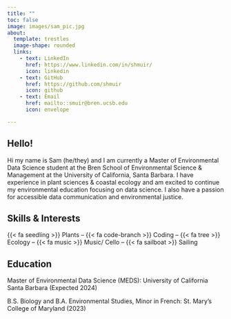 ```yaml
---
title: ""
toc: false
image: images/sam_pic.jpg
about: 
  template: trestles
  image-shape: rounded
  links: 
    - text: LinkedIn
      href: https://www.linkedin.com/in/shmuir/
      icon: linkedin
    - text: GitHub
      href: https://github.com/shmuir
      icon: github
    - text: Email
      href: mailto::smuir@bren.ucsb.edu
      icon: envelope

---
```

## Hello!

Hi my name is Sam (he/they) and I am currently a Master of Environmental Data Science student at the Bren School of Environmental Science & Management at the University of California, Santa Barbara. I have experience in plant sciences & coastal ecology and am excited to continue my environmental education focusing on data science. I also have a passion for accessible data communication and environmental justice.  

## Skills & Interests
{{< fa seedling >}} Plants -- {{< fa code-branch >}} Coding -- {{< fa tree >}} Ecology -- {{< fa music >}} Music/ Cello -- {{< fa sailboat >}} Sailing

## Education

Master of Environmental Data Science (MEDS): University of California Santa Barbara (Expected 2024)

B.S. Biology and B.A. Environmental Studies, Minor in French: St. Mary's College of Maryland (2023)